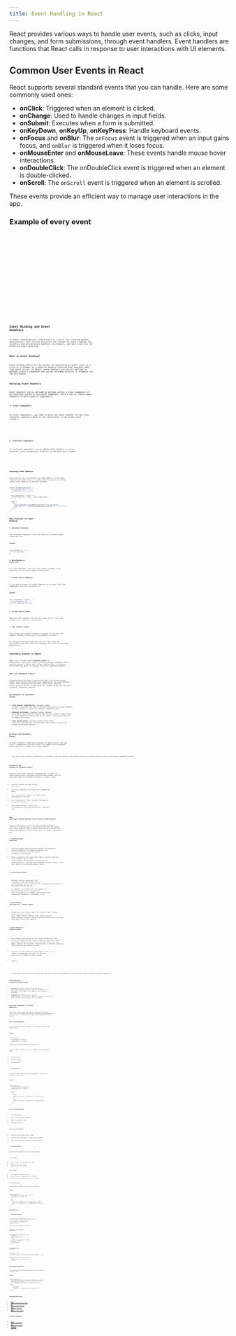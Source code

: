 ```yaml
---
title: Event Handling in React
---
```




React provides various ways to handle user events, such as clicks, input changes, and form submissions, through event handlers. Event handlers are functions that React calls in response to user interactions with UI elements.

## Common User Events in React

React supports several standard events that you can handle. Here are some commonly used ones:

- **onClick**: Triggered when an element is clicked.
- **onChange**: Used to handle changes in input fields.
- **onSubmit**: Executes when a form is submitted.
- **onKeyDown**, **onKeyUp**, **onKeyPress**: Handle keyboard events.
- **onFocus** and **onBlur**: The `onFocus` event is triggered when an input gains focus, and `onBlur` is triggered when it loses focus.
- **onMouseEnter** and **onMouseLeave**: These events handle mouse hover interactions.
- **onDoubleClick**: The onDoubleClick event is triggered when an element is double-clicked.
- **onScroll**: The `onScroll` event is triggered when an element is scrolled.

These events provide an efficient way to manage user interactions in the app.

### Example of every event

<Tabs>
  <TabItem label="onClick">
    <Code code={onclick} lang="jsx" title="OnClick.jsx" />
  </TabItem>
   <TabItem label="onChange">
    <Code code={onchange} lang="jsx" title="OnChange.jsx" />
  </TabItem>
   <TabItem label="onSubmit">
    <Code code={onsubmit} lang="jsx" title="OnSubmit.jsx" />
  </TabItem>
   <TabItem label="KeyEvents">
    <Code code={onkey} lang="jsx" title="OnKey.jsx" />
  </TabItem>
  <TabItem label="onFocus&onBlur">
    <Code code={onfocus} lang="jsx" title="onFocus&onBlur.jsx" />
  </TabItem>
  <TabItem label="MouseEvents">
    <Code code={onmouse} lang="jsx" title="MouseEvents.jsx" />
  </TabItem>
  <TabItem label="onScroll">
    <Code code={onscroll} lang="jsx" title="onscroll.jsx" />
  </TabItem>
</Tabs>

## Event Binding and Event Handlers

In React, handling user interactions is crucial for creating dynamic applications. This section discusses the concept of event binding, how to define and attach event handlers to elements, and best practices for effective event handling.

### What is Event Binding?

Event binding refers to the process of connecting an event (such as a click or a change) to a specific handler function that executes when that event occurs. In React, event handlers are usually defined as methods within a component and can be attached directly to elements via JSX attributes.

### Defining Event Handlers

Event handlers can be defined as methods within a class component or as functions within a functional component. Here's how to create event handlers in both types of components:
#### 1. Class Components

In class components, you need to bind the event handler to the class instance, typically done in the constructor or by using class fields.

<Tabs>
  <TabItem label="ClassComponent">
    <Code code={classcomponent} lang="jsx" title="ClassComponent.jsx" />
  </TabItem>
</Tabs>


#### 2. Functional Components
In functional components, you can define event handlers as arrow functions, which automatically bind this to the function’s context.

<Tabs>
  <TabItem label="FunctionalComponent">
    <Code code={funccomponents} lang="jsx" title="FunctionalComponent.jsx" />
  </TabItem>
</Tabs>

### Attaching Event Handlers

Event handlers can be attached to any DOM element or custom React component using JSX. Here's an example demonstrating how to attach various event handlers to different elements.

```bash
function EventBindingExample() {
  const handleMouseEnter = () => {
    console.log('Mouse entered');
  };

  const handleChange = (event) => {
    console.log('Input changed:', event.target.value);
  };

  return (
    <div>
      <button onMouseEnter={handleMouseEnter}>Hover Over Me</button>
      <input type="text" onChange={handleChange} placeholder="Type something" />
    </div>
  );
}
```

### Best Practices for Event Handling

#### 1. Use Arrow Functions: 
For functional components, use arrow functions to avoid binding issues with `this`.

##### Example

```bash
const handleClick = () => {
  // Your logic here
};
```

#### 2. Bind Methods in Constructor: 
For class components, bind your event handler methods in the constructor or use class fields to define them.


#### 3. Prevent Default Behavior: 
If you want to prevent the default behavior of an event (like form submission), use `event.preventDefault()`.

##### Example

```bash 
const handleSubmit = (event) => {
  event.preventDefault();
  // Your submission logic here
};
```

#### 4. Use Descriptive Names: 
Name your event handlers descriptively based on the action they perform (e.g., `handleClick`, `handleChange`).

#### 5. Keep Handlers Simple:
Try to keep event handlers simple and focused. If the logic gets complex, consider extracting it into separate functions.


By following these best practices, you can create clean and maintainable code while effectively managing user events in your React applications.

## Synthetic Events in React

React uses a concept called **Synthetic Events** to manage events consistently across different browsers. Synthetic events wrap the browser's native event system, enabling React to provide a uniform API that works the same way across all supported browsers.

### What are Synthetic Events?

Synthetic Events are React’s abstraction layer over native browser events, which ensures consistency and compatibility. By using synthetic events, React developers do not need to worry about handling browser-specific quirks in event handling, as React normalizes the event system for consistent behavior.

### Key Benefits of Synthetic Events

1. **Cross-Browser Compatibility**: Synthetic events provide a consistent API that normalizes events across various browsers, making it easier to write cross-browser-compatible code.
2. **Enhanced Performance**: Synthetic events improve performance by pooling and reusing event objects. React creates a pool of event objects and reuses them across events, reducing the need for new memory allocation.
3. **Event Normalization**: Synthetic events unify event properties and behaviors, so developers don’t need to account for browser differences manually.

### Working with Synthetic Events

In React, Synthetic Events work similarly to native events, but they offer a standardized interface. Here’s an example of how synthetic events work with a simple `onClick` event handler.

<Tabs>
<TabItem label="SyntheticEventExample">
    <Code code={exm} lang="jsx" title="SyncEvent.jsx" />
    The `event` object passed to `handleClick` is a synthetic event. The synthetic event behaves similarly to a native event but offers a cross-browser-compatible interface.
  </TabItem>
</Tabs>

### Properties and Methods in Synthetic Events

Synthetic events expose properties and methods that are familiar to native events but work consistently across different browsers. Here are some common properties and methods available in synthetic events:


- `event.type`: Returns the type of event, e.g.,`"click"`.
- `event.target`: References the element that triggered the event.
- `event.preventDefault()`: Prevents the default action associated with the event.
- `event.stopPropagation()`: Stops the event from bubbling up the DOM hierarchy.
- `event.isDefaultPrevented()`: Returns `true` if `preventDefault()` was called on the event, otherwise `false`.


### How does Event System Achieves Cross-Browser Normalization?

Synthetic Events play a crucial role in providing a normalized interface for handling events across different browsers. The synthetic event system abstracts away the subtle inconsistencies of native event handling by wrapping the native browser events in a single, standardized API.

#### 1. Consistent Event Properties
- Different browsers have historically handled event properties slightly differently. For example, properties like `event.target` and `event.currentTarget` may vary in behavior across browsers.
- React’s synthetic events ensure that commonly accessed properties (such as `target`, `type`, `key`, and `button`) behave in a predictable, uniform way on all supported browsers. This makes event handling code more reliable, as you won’t need to include browser-specific checks.

#### 2. Unified Event Methods
- Functions such as `preventDefault()` and `stopPropagation()` may have browser-specific implementations. React’s synthetic events standardize these methods, so they always work the same way.
- For example, `event.preventDefault()` will prevent the default action across all browsers, and `event.stopPropagation()` will reliably stop the event from bubbling up, regardless of the browser in use.

#### 3.  Handling Event Variations (e.g., Pointer Events)
- Browsers may vary in their support for different types of input events like `mouse`, `touch`, or `pointer` events. React’s synthetic event system normalizes these variations, making it easier to write code that works for multiple input types without extra handling.

#### 4. Event Pooling in Synthetic Events
- React employs event pooling as a performance optimization. When an event is triggered, React reuses a synthetic event object from a pool, which reduces the need to create new event objects and saves memory. However, this also means that properties of synthetic events are reset after the event handler executes.
- To access the event properties asynchronously (such as in a timeout or asynchronous function), you must call `event.persist()` to retain the event’s values.

- Example
<Tabs>
  <TabItem label="Pooling">
    <Code code={pooling} lang="jsx" title="Pooling.jsx" />
    Calling `event.persist()` allows us to use the event properties even after the event handler has finished execution, which is useful for asynchronous operations.
  </TabItem>
</Tabs>

### Performance and Compatibility Implications

- **Performance**: By pooling events and reusing objects, React improves memory efficiency, which can be beneficial for applications with frequent event handling, such as games or animations.
- **Compatibility**: Synthetic events eliminate browser-specific inconsistencies, making it simpler for developers to write code that works uniformly across environments.


## Passing Arguments to Event Handlers

React event handlers often need additional data beyond the event object itself. This guide covers various approaches to passing arguments to event handlers, along with best practices and common pitfalls to avoid.

### Basic Event Handling
Before diving into passing arguments, let's review the basic event handler syntax:

#### Example

```bash
function Button() {
  const handleClick = (event) => {
    console.log('Button clicked!');
    console.log('Event:', event);
  };

  return <button onClick={handleClick}>Click me</button>;
}
```

React provides a flexible way to pass arguments to event handlers using:

- Arrow Functions
- Function Binding
- Curried Function

#### 1. Arrow Function

The most straightforward way to pass arguments is using arrow functions in your JSX:

##### Example

```bash
function ItemList() {
  const handleDelete = (id, event) => {
    console.log(`Deleting item ${id}`);
    console.log('Event:', event);
  };

  return (
    <ul>
      <li>
        Item 1
        <button onClick={(e) => handleDelete(1, e)}>Delete</button>
      </li>
      <li>
        Item 2
        <button onClick={(e) => handleDelete(2, e)}>Delete</button>
      </li>
    </ul>
  );
}
```
**Pros of Arrow Functions:**

- Clear and explicit.
- Easy to pass multiple arguments.
- Access to the event object.
- No binding required.

**Cons of Arrow Functions:**

- Creates a new function on each render.
- Slightly worse performance in high-frequency updates.
- May cause unnecessary re-renders in child components.

#### 2. Function Binding

An alternative approach is using the `bind()` method:
<Tabs>
  <TabItem label="Bind">
    <Code code={bind} lang="jsx" title="Bind.jsx" />
  </TabItem>
</Tabs>

**Pros of bind():**

- Does not create a new function on each render.
- Maintains proper this context.
- Arguments are partially applied.

**Cons of bind():**

- Less readable than arrow functions.
- Can be confusing for developers new to JavaScript.
- The event object is always passed as the last argument.

#### 3. Curried Functions

For more complex scenarios, you can use curried functions:

#### Example

```bash
function ProductList() {
  const handleAction = (action) => (id) => (event) => {
    console.log(`${action} product ${id}`);
    console.log('Event:', event);
  };

  return (
    <div>
      <button onClick={handleAction('view')(1)}>View Product 1</button>
      <button onClick={handleAction('edit')(1)}>Edit Product 1</button>
      <button onClick={handleAction('delete')(1)}>Delete Product 1</button>
    </div>
  );
}
```

### Best Practices

#### 1. Consider Performance

```bash
// 🚫 Avoid: Creates new function every render
<button onClick={(e) => handleClick(id, e)}>Click</button>

// ✅ Better: Define handler outside render
const buttonHandler = useCallback((e) => {
  handleClick(id, e);
}, [id]);

<button onClick={buttonHandler}>Click</button>
```

#### 2. Event Pooling and Async Operations

```bash
const handleClick = (id, event) => {
  // 🚫 Avoid: Event object may be nullified
  setTimeout(() => {
    console.log(event.target);
  }, 100);

  // ✅ Better: Persist event data if needed
  const target = event.target;
  setTimeout(() => {
    console.log(target);
  }, 100);
};
```

#### 3. Type Safety with TypeScript

```tsx
interface ButtonProps {
  id: number;
  onAction: (id: number, event: React.MouseEvent<HTMLButtonElement>) => void;
}

function Button({ id, onAction }: ButtonProps) {
  return (
    <button onClick={(e) => onAction(id, e)}>
      Click me
    </button>
  );
}
```

### Performance Optimization

For optimal performance when passing arguments, consider using the useCallback hook:

#### Example

```bash
function ShoppingCart() {
  const handleQuantityChange = useCallback((productId, newQuantity, event) => {
    console.log(`Updating product ${productId} to quantity ${newQuantity}`);
    console.log('Event:', event);
  }, []); // Dependencies array empty as no external values are used

  return (
    <div>
      <ProductQuantity
        productId={1}
        onChange={(e) => handleQuantityChange(1, e.target.value, e)}
      />
    </div>
  );
}
```


## Related Resources

- [React Official Documentation on Events](https://react.dev/learn/responding-to-events)
- [MDN Web Docs - Event reference](https://developer.mozilla.org/en-US/docs/Web/Events)
- [React TypeScript Cheatsheet](https://github.com/typescript-cheatsheets/react)
- [React Performance Optimization](https://react.dev/learn/render-and-commit)


## Further Reading

- [Event Bubbling and Capturing](https://developer.mozilla.org/en-US/docs/Learn/JavaScript/Building_blocks/Events#event_bubbling_and_capture)
- [React Event Pooling (Legacy)](https://legacy.reactjs.org/docs/events.html#event-pooling) 
- [JavaScript Event Loop](https://developer.mozilla.org/en-US/docs/Web/JavaScript/EventLoop)